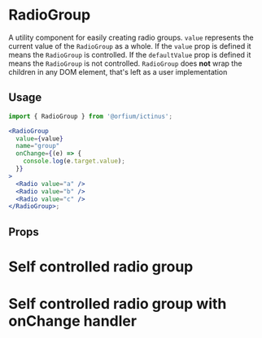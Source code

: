 
<Meta of={RadioGroupStories} />

# RadioGroup

A utility component for easily creating radio groups.
`value` represents the current value of the `RadioGroup` as a whole.
If the `value` prop is defined it means the `RadioGroup` is controlled.
If the `defaultValue` prop is defined it means the `RadioGroup` is not controlled.
`RadioGroup` does **not** wrap the children in any DOM element, that's left as a user implementation

## Usage

```jsx
import { RadioGroup } from '@orfium/ictinus';

<RadioGroup
  value={value}
  name="group"
  onChange={(e) => {
    console.log(e.target.value);
  }}
>
  <Radio value="a" />
  <Radio value="b" />
  <Radio value="c" />
</RadioGroup>;
```

## Props

<ArgTypes of={RadioGroup} />

# Self controlled radio group

<Canvas of={RadioGroupStories.RadioWithOptions} />

# Self controlled radio group with onChange handler

<Canvas of={RadioGroupStories.RadioWithOptionsWithOnChangeHandler} />
